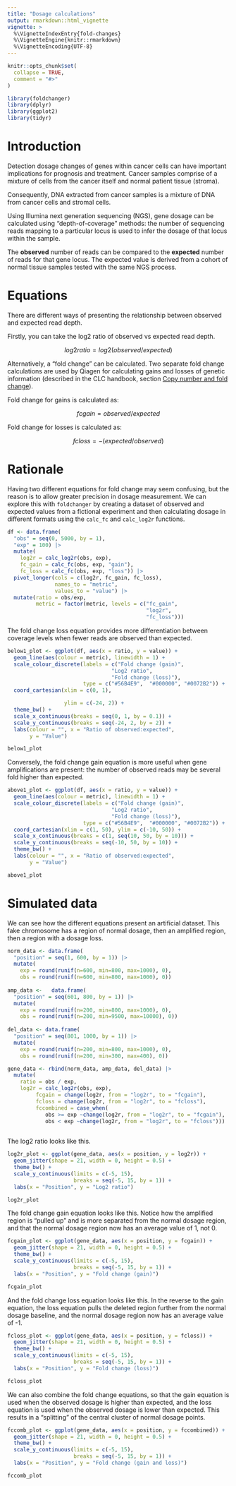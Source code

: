```yaml
---
title: "Dosage calculations"
output: rmarkdown::html_vignette
vignette: >
  %\VignetteIndexEntry{fold-changes}
  %\VignetteEngine{knitr::rmarkdown}
  %\VignetteEncoding{UTF-8}
---
```


```r
knitr::opts_chunk$set(
  collapse = TRUE,
  comment = "#>"
)
```

```r
library(foldchanger)
library(dplyr)
library(ggplot2)
library(tidyr)
```

# Introduction

Detection dosage changes of genes within cancer cells can have important 
implications for prognosis and treatment. Cancer samples comprise of a mixture
of cells from the cancer itself and normal patient tissue (stroma).

Consequently, DNA extracted from cancer samples is a mixture of DNA from cancer
cells and stromal cells.

Using Illumina next generation sequencing (NGS), gene dosage can be calculated 
using "depth-of-coverage" methods: the number of sequencing reads mapping to a particular locus is used to infer the dosage of that locus within the sample.

The **observed** number of reads can be compared to the **expected** number of 
reads for that gene locus. The expected value is derived from a cohort of 
normal tissue samples tested with the same NGS process.

# Equations

There are different ways of presenting the relationship between observed and 
expected read depth.

Firstly, you can take the log2 ratio of observed vs expected read depth.

$$
log2ratio = log2(observed / expected)
$$ 

Alternatively, a "fold change" can be calculated. Two separate fold change
calculations are used by Qiagen for calculating gains and losses of genetic
information (described in the CLC handbook, section [Copy number and fold change](https://resources.qiagenbioinformatics.com/manuals/clcgenomicsworkbench/2305/index.php?manual=Copy_number_fold_change.html)).

Fold change for gains is calculated as:

$$
fcgain = observed / expected
$$

Fold change for losses is calculated as:

$$
fcloss = - (expected / observed)
$$

# Rationale

Having two different equations for fold change may seem confusing, but the 
reason is to allow greater precision in dosage measurement. We can explore this
with `foldchanger` by creating a dataset of observed and expected values from
a fictional experiment and then calculating dosage in different formats using
the `calc_fc` and `calc_log2r` functions.

```r
df <- data.frame(
  "obs" = seq(0, 5000, by = 1),
  "exp" = 100) |>
  mutate(
    log2r = calc_log2r(obs, exp),
    fc_gain = calc_fc(obs, exp, "gain"),
    fc_loss = calc_fc(obs, exp, "loss")) |>
  pivot_longer(cols = c(log2r, fc_gain, fc_loss),
               names_to = "metric",
               values_to = "value") |>
  mutate(ratio = obs/exp,
         metric = factor(metric, levels = c("fc_gain", 
                                            "log2r", 
                                            "fc_loss")))
```

The fold change loss equation provides more differentiation between coverage
levels when fewer reads are observed than expected.

```r

below1_plot <- ggplot(df, aes(x = ratio, y = value)) +
  geom_line(aes(colour = metric), linewidth = 1) +
  scale_colour_discrete(labels = c("Fold change (gain)",
                                 "Log2 ratio",
                                 "Fold change (loss)"),
                        type = c("#56B4E9",  "#000000", "#0072B2")) +
  coord_cartesian(xlim = c(0, 1),

                  ylim = c(-24, 2)) +
  theme_bw() +
  scale_x_continuous(breaks = seq(0, 1, by = 0.1)) +
  scale_y_continuous(breaks = seq(-24, 2, by = 2)) +
  labs(colour = "", x = "Ratio of observed:expected",
       y = "Value")

below1_plot

```

Conversely, the fold change gain equation is more useful when gene 
amplifications are present: the number of observed reads may be several fold
higher than expected.

```r

above1_plot <- ggplot(df, aes(x = ratio, y = value)) +
  geom_line(aes(colour = metric), linewidth = 1) +
  scale_colour_discrete(labels = c("Fold change (gain)",
                                 "Log2 ratio",
                                 "Fold change (loss)"),
                        type = c("#56B4E9",  "#000000", "#0072B2")) +
  coord_cartesian(xlim = c(1, 50), ylim = c(-10, 50)) +
  scale_x_continuous(breaks = c(1, seq(10, 50, by = 10))) +
  scale_y_continuous(breaks = seq(-10, 50, by = 10)) +
  theme_bw() +
  labs(colour = "", x = "Ratio of observed:expected",
       y = "Value")

above1_plot

```

# Simulated data

We can see how the different equations present an artificial dataset. This fake
chromosome has a region of normal dosage, then an amplified region, then a region
with a dosage loss.

```r

norm_data <- data.frame(
  "position" = seq(1, 600, by = 1)) |> 
  mutate(
    exp = round(runif(n=600, min=800, max=1000), 0),
    obs = round(runif(n=600, min=800, max=1000), 0))
    
amp_data <-   data.frame(
  "position" = seq(601, 800, by = 1)) |> 
  mutate(
    exp = round(runif(n=200, min=800, max=1000), 0),
    obs = round(runif(n=200, min=9500, max=10000), 0))
    
del_data <- data.frame(
  "position" = seq(801, 1000, by = 1)) |> 
  mutate(
    exp = round(runif(n=200, min=800, max=1000), 0),
    obs = round(runif(n=200, min=300, max=400), 0))

gene_data <- rbind(norm_data, amp_data, del_data) |> 
  mutate(
    ratio = obs / exp,
    log2r = calc_log2r(obs, exp),
         fcgain = change(log2r, from = "log2r", to = "fcgain"),
         fcloss = change(log2r, from = "log2r", to = "fcloss"),
         fccombined = case_when(
            obs >= exp ~change(log2r, from = "log2r", to = "fcgain"),
            obs < exp ~change(log2r, from = "log2r", to = "fcloss")))
  
```

The log2 ratio looks like this. 

```r

log2r_plot <- ggplot(gene_data, aes(x = position, y = log2r)) +
  geom_jitter(shape = 21, width = 0, height = 0.5) +
  theme_bw() +
  scale_y_continuous(limits = c(-5, 15),
                     breaks = seq(-5, 15, by = 1)) +
  labs(x = "Position", y = "Log2 ratio")

log2r_plot

```

The fold change gain equation looks like this. Notice how the amplified region 
is "pulled up" and is more separated from the normal dosage region, and that 
the normal dosage region now has an average value of 1, not 0.

```r

fcgain_plot <- ggplot(gene_data, aes(x = position, y = fcgain)) +
  geom_jitter(shape = 21, width = 0, height = 0.5) +
  theme_bw() +
  scale_y_continuous(limits = c(-5, 15),
                     breaks = seq(-5, 15, by = 1)) +
  labs(x = "Position", y = "Fold change (gain)")

fcgain_plot

```

And the fold change loss equation looks like this. In the reverse to the gain 
equation, the loss equation pulls the deleted region further from the normal
dosage baseline, and the normal dosage region now has an average value of -1.

```r

fcloss_plot <- ggplot(gene_data, aes(x = position, y = fcloss)) +
  geom_jitter(shape = 21, width = 0, height = 0.5) +
  theme_bw() +
  scale_y_continuous(limits = c(-5, 15),
                     breaks = seq(-5, 15, by = 1)) +
  labs(x = "Position", y = "Fold change (loss)")

fcloss_plot

```

We can also combine the fold change equations, so that the gain equation is used
when the observed dosage is higher than expected, and the loss equation is used
when the observed dosage is lower than expected. This results in a "splitting"
of the central cluster of normal dosage points.

```r

fccomb_plot <- ggplot(gene_data, aes(x = position, y = fccombined)) +
  geom_jitter(shape = 21, width = 0, height = 0.5) +
  theme_bw() +
  scale_y_continuous(limits = c(-5, 15),
                     breaks = seq(-5, 15, by = 1)) +
  labs(x = "Position", y = "Fold change (gain and loss)")

fccomb_plot

```
